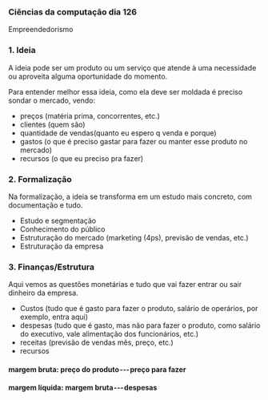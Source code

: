 




### Ciências da computação dia 126

Empreendedorismo

### 1. Ideia

A ideia pode ser um produto ou um serviço que atende à uma necessidade
ou aproveita alguma oportunidade do momento.

Para entender melhor essa ideia, como ela deve ser moldada é preciso
sondar o mercado, vendo:

-   preços (matéria prima, concorrentes, etc.)
-   clientes (quem são)
-   quantidade de vendas(quanto eu espero q venda e porque)
-   gastos (o que é preciso gastar para fazer ou manter esse produto no
    mercado)
-   recursos (o que eu preciso pra fazer)








### 2. Formalização

Na formalização, a ideia se transforma em um estudo mais concreto, com
documentação e tudo.

-   Estudo e segmentação
-   Conhecimento do público
-   Estruturação do mercado (marketing (4ps), previsão de vendas, etc.)
-   Estruturação da empresa








### 3. Finanças/Estrutura

Aqui vemos as questões monetárias e tudo que vai fazer entrar ou sair
dinheiro da empresa.

-   Custos (tudo que é gasto para fazer o produto, salário de operários,
    por exemplo, entra aqui)
-   despesas (tudo que é gasto, mas não para fazer o produto, como
    salário do executivo, vale alimentação dos funcionários, etc.)
-   receitas (previsão de vendas mês, preço, etc.)
-   recursos

#### margem bruta: preço do produto --- preço para fazer

#### margem líquida: margem bruta --- despesas



